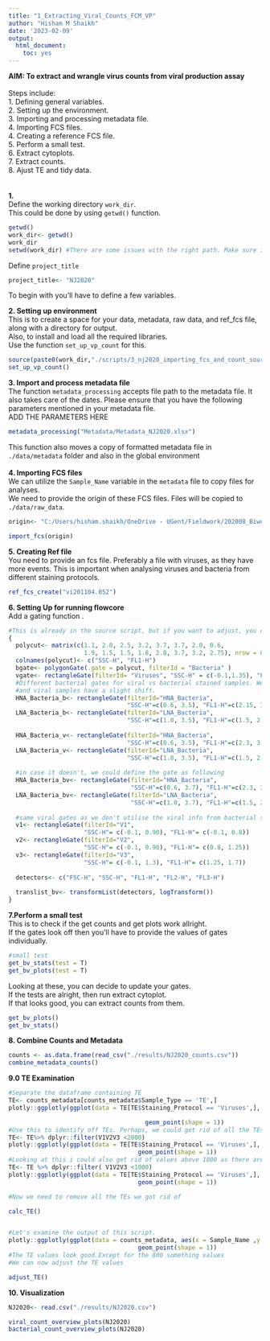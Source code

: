 ```yaml
---
title: "1_Extracting_Viral_Counts_FCM_VP"
author: "Hisham M Shaikh"
date: '2023-02-09'
output: 
  html_document: 
    toc: yes
---
```


**AIM: To extract and wrangle virus counts from viral production assay**\
\
Steps include:\
1. Defining general variables.\
2. Setting up the environment.\
3. Importing and processing metadata file.\
4. Importing FCS files.\
4. Creating a reference FCS file.\
5. Perform a small test.\
6. Extract cytoplots.\
7. Extract counts.\
8. Ajust TE and tidy data.\
\
\
**1.** \
Define the working directory `work_dir`.\
This could be done by using `getwd()` function.\

```r
getwd()
work_dir<- getwd()
work_dir
setwd(work_dir) #There are some issues with the right path. Make sure it is the right working directory before moving on
```

Define `project_title`\

```r
project_title<- "NJ2020"
```

To begin with you'll have to define a few variables.\

**2. Setting up environment**\
This is to create a space for your data, metadata, raw data, and ref_fcs file, 
along with a directory for output.\
Also, to install and load all the required libraries.\
Use the function `set_up_vp_count` for this.\

```r
source(paste0(work_dir,"./scripts/3_nj2020_importing_fcs_and_count_source.R"))
set_up_vp_count()
```

**3.  Import and process metadata file**\
The function `metadata_processing` accepts file path to the metadata file. It 
also takes care of the dates.
Please ensure that you have the following parameters mentioned in your metadata file.\
ADD THE PARAMETERS HERE\

```r
metadata_processing("Metadata/Metadata_NJ2020.xlsx")
```
This function also moves a copy of formatted metadata file in `./data/metadata` folder
and also in the global environment\
\
**4. Importing FCS files**\
We can utilize the `Sample_Name` variable in the `metadata` file to copy files for analyses.\
We need to provide the origin of these FCS files. Files will be copied to `./data/raw_data`.\

```r
origin<- "C:/Users/hisham.shaikh/OneDrive - UGent/Fieldwork/202008_Biweekly_Sampling_NIOZ/NJ2020_RawData/NJ2020_AllData/"

import_fcs(origin)
```


**5. Creating Ref file**\
You need to provide an fcs file. Preferably a file with viruses, as they have more 
events. This is important when analysing viruses and bacteria from different staining protocols.\
```r
ref_fcs_create("vi201104.052")
```

**6. Setting Up for running flowcore**\
Add a gating function .\
```r
#This is already in the source script, but if you want to adjust, you can do it here.
{
  polycut<- matrix(c(1.1, 2.0, 2.5, 3.2, 3.7, 3.7, 2.0, 0.6,
                     1.9, 1.5, 1.5, 1.8, 2.8, 3.7, 3.2, 2.75), nrow = 8, ncol=2)
  colnames(polycut)<- c("SSC-H", "FL1-H")
  bgate<- polygonGate(.gate = polycut, filterId = "Bacteria" )
  vgate<- rectangleGate(filterId= "Viruses", "SSC-H" = c(-0.1,1.35), "FL1-H" = c(-0.1, 1.7)) 
  #Different bacterial gates for viral vs bacterial stained samples. We need different gates cause sometimes the bacterial
  #and viral samples have a slight shift.
  HNA_Bacteria_b<- rectangleGate(filterId="HNA_Bacteria",
                                 "SSC-H"=c(0.6, 3.5), "FL1-H"=c(2.15, 3.5))
  LNA_Bacteria_b<- rectangleGate(filterId="LNA_Bacteria",
                                 "SSC-H"=c(1.0, 3.5), "FL1-H"=c(1.5, 2.15))
  
  HNA_Bacteria_v<- rectangleGate(filterId="HNA_Bacteria",
                                 "SSC-H"=c(0.6, 3.5), "FL1-H"=c(2.3, 3.5))
  LNA_Bacteria_v<- rectangleGate(filterId="LNA_Bacteria",
                                 "SSC-H"=c(1.0, 3.5), "FL1-H"=c(1.5, 2.3))
  
  #in case it doesn't, we could define the gate as following
  HNA_Bacteria_bv<- rectangleGate(filterId="HNA_Bacteria",
                                  "SSC-H"=c(0.6, 3.7), "FL1-H"=c(2.3, 3.6))
  LNA_Bacteria_bv<- rectangleGate(filterId="LNA_Bacteria",
                                  "SSC-H"=c(1.0, 3.7), "FL1-H"=c(1.5, 2.3))
  
  #same viral gates as we don't utilise the viral info from bacterial samples
  v1<- rectangleGate(filterId="V1", 
                     "SSC-H"= c(-0.1, 0.90), "FL1-H"= c(-0.1, 0.8)) 
  v2<- rectangleGate(filterId="V2", 
                     "SSC-H"= c(-0.1, 0.90), "FL1-H"= c(0.8, 1.25)) 
  v3<- rectangleGate(filterId="V3", 
                     "SSC-H"= c(-0.1, 1.3), "FL1-H"= c(1.25, 1.7))
  
  detectors<- c("FSC-H", "SSC-H", "FL1-H", "FL2-H", "FL3-H")
  
  translist_bv<- transformList(detectors, logTransform())
}
```

**7.Perform a small test**\
This is to check if the get counts and get plots work allright.\
If the gates look off then you'll have to provide the values of gates individually. \

```r
#small test
get_bv_stats(test = T)
get_bv_plots(test = T)

```
Looking at these, you can decide to update your gates. \
If the tests are alright, then run extract cytoplot.\
If that looks good, you can extract counts from them.\

```r
get_bv_plots()
get_bv_stats()
```


**8. Combine Counts and Metadata**\

```r
counts <- as.data.frame(read_csv("./results/NJ2020_counts.csv"))
combine_metadata_counts()
```

**9.0 TE Examination**\

```r
#Separate the dataframe containing TE
TE<- counts_metadata[counts_metadata$Sample_Type == 'TE',]
plotly::ggplotly(ggplot(data = TE[TE$Staining_Protocol == 'Viruses',], aes(x = Sample_Name ,y = V1V2V3))+

                                      geom_point(shape = 1))
#Use this to identify off TEs. Perhaps, we could get rid of all the TEs that are above 2000. Ideally TEs should eb below 500, but the FCM was acting up.
TE<- TE%>% dplyr::filter(V1V2V3 <2000)
plotly::ggplotly(ggplot(data = TE[TE$Staining_Protocol == 'Viruses',], aes(x = Sample_Name ,y = V1V2V3))+
                                    geom_point(shape = 1))
#Looking at this i could also get rid of values above 1000 as there aren't any consecutive TEs above 1000
TE<- TE %>% dplyr::filter( V1V2V3 <1000)
plotly::ggplotly(ggplot(data = TE[TE$Staining_Protocol == 'Viruses',], aes(x = Sample_Name ,y = V1V2V3))+
                                    geom_point(shape = 1))

#Now we need to remove all the TEs we got rid of

calc_TE()


#Let's examine the output of this script.
plotly::ggplotly(ggplot(data = counts_metadata, aes(x = Sample_Name ,y = TE_Vi))+
                                    geom_point(shape = 1))
#The TE values look good.Except for the 800 something values
#We can now adjust the TE values

adjust_TE()

```
**10. Visualization**\
```r

NJ2020<- read.csv("./results/NJ2020.csv")

viral_count_overview_plots(NJ2020)
bacterial_count_overview_plots(NJ2020)
```


